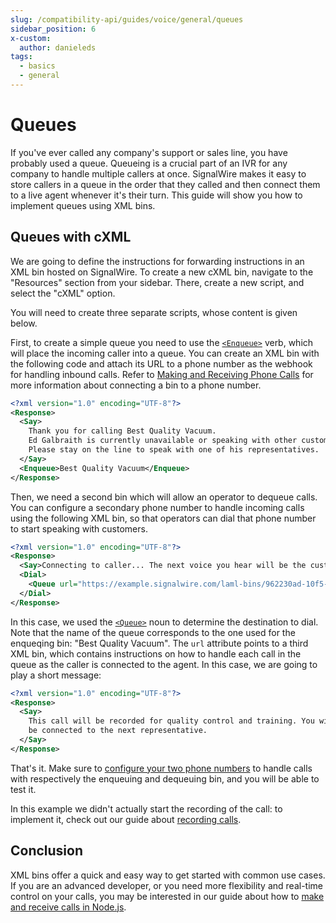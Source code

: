 ```yaml
---
slug: /compatibility-api/guides/voice/general/queues
sidebar_position: 6
x-custom:
  author: danieleds
tags:
  - basics
  - general
---
```


# Queues

If you've ever called any company's support or sales line, you have probably
used a queue. Queueing is a crucial part of an IVR for any company to handle
multiple callers at once. SignalWire makes it easy to store callers in a queue
in the order that they called and then connect them to a live agent whenever
it's their turn. This guide will show you how to implement queues using XML
bins.

## Queues with cXML

We are going to define the instructions for forwarding instructions in an XML bin hosted on
SignalWire. To create a new cXML bin, navigate to the "Resources" section from your sidebar. There, create
a new script, and select the "cXML" option. 

You will need to create three separate scripts, whose content is given below.

First, to create a simple queue you need to use the
[`<Enqueue>`](/compatibility-api/cxml/voice/enqueue) verb, which will
place the incoming caller into a queue. You can create an XML bin with the
following code and attach its URL to a phone number as the webhook for handling
inbound calls. Refer to [Making and Receiving Phone Calls](/voice/getting-started/making-and-receiving-phone-calls#receiving-incoming-calls)
for more information about connecting a bin to a phone number.

```xml title="Enqueuing bin"
<?xml version="1.0" encoding="UTF-8"?>
<Response>
  <Say>
    Thank you for calling Best Quality Vacuum. 
    Ed Galbraith is currently unavailable or speaking with other customers. 
    Please stay on the line to speak with one of his representatives.
  </Say>
  <Enqueue>Best Quality Vacuum</Enqueue>
</Response>
```

Then, we need a second bin which will allow an operator to dequeue calls. You
can configure a secondary phone number to handle incoming calls using the
following XML bin, so that operators can dial that phone number to start
speaking with customers.

```xml title="Dequeuing bin"
<?xml version="1.0" encoding="UTF-8"?>
<Response>
  <Say>Connecting to caller... The next voice you hear will be the customer.</Say>
  <Dial>
    <Queue url="https://example.signalwire.com/laml-bins/962230ad-10f5-485d-9bfa-458c7ae1213c">Best Quality Vacuum</Queue>
  </Dial>
</Response>
```

In this case, we used the
[`<Queue>`](/compatibility-api/cxml/voice/queue-noun) noun to
determine the destination to dial. Note that the name of the queue corresponds
to the one used for the enqueqing bin: "Best Quality Vacuum". The `url`
attribute points to a third XML bin, which contains instructions on how to
handle each call in the queue as the caller is connected to the agent. In this
case, we are going to play a short message:

```xml title="User call bin"
<?xml version="1.0" encoding="UTF-8"?>
<Response>
  <Say>
    This call will be recorded for quality control and training. You will now
    be connected to the next representative.
  </Say>
</Response>
```

That's it. Make sure to [configure your two phone numbers](/voice/getting-started/making-and-receiving-phone-calls#receiving-incoming-calls)
to handle calls with respectively the enqueuing and dequeuing bin, and you will
be able to test it.

In this example we didn't actually start the recording of the call: to implement
it, check out our guide about [recording calls](/voice/getting-started/recording-calls).

## Conclusion

XML bins offer a quick and easy way to get started with common use cases. If you are an advanced developer, or you need more
flexibility and real-time control on your calls, you may be interested in our
guide about how to [make and receive calls in Node.js](/sdks/realtime-sdk/guides/voice/first-steps-with-voice).
